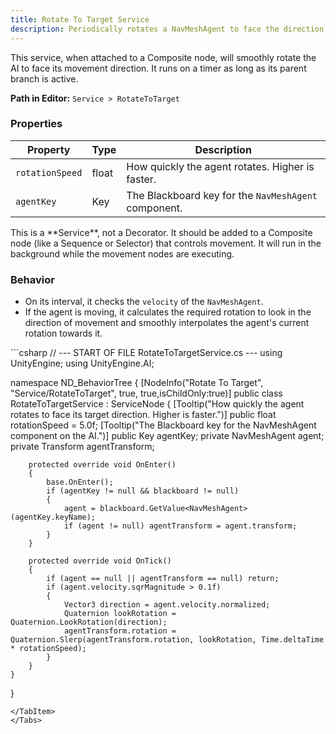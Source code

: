 ```yaml
---
title: Rotate To Target Service
description: Periodically rotates a NavMeshAgent to face the direction it is moving.
---
```


This service, when attached to a Composite node, will smoothly rotate the AI to face its movement direction. It runs on a timer as long as its parent branch is active.

**Path in Editor:** `Service > RotateToTarget`

### Properties

| Property         | Type  | Description                                                        |
| ---------------- | ----- | ------------------------------------------------------------------ |
| `rotationSpeed`  | float | How quickly the agent rotates. Higher is faster.                   |
| `agentKey`       | Key   | The Blackboard key for the `NavMeshAgent` component.               |

<Aside type="note">
This is a **Service**, not a Decorator. It should be added to a Composite node (like a Sequence or Selector) that controls movement. It will run in the background while the movement nodes are executing.
</Aside>

### Behavior

-   On its interval, it checks the `velocity` of the `NavMeshAgent`.
-   If the agent is moving, it calculates the required rotation to look in the direction of movement and smoothly interpolates the agent's current rotation towards it.

<Tabs>
<TabItem label="C# Code">
```csharp
// --- START OF FILE RotateToTargetService.cs ---
using UnityEngine;
using UnityEngine.AI;

namespace ND_BehaviorTree
{
    [NodeInfo("Rotate To Target", "Service/RotateToTarget", true, true,isChildOnly:true)]
    public class RotateToTargetService : ServiceNode
    {
        [Tooltip("How quickly the agent rotates to face its target direction. Higher is faster.")]
        public float rotationSpeed = 5.0f;
        [Tooltip("The Blackboard key for the NavMeshAgent component on the AI.")]
        public Key agentKey;
        private NavMeshAgent agent;
        private Transform agentTransform;

        protected override void OnEnter()
        {
            base.OnEnter();
            if (agentKey != null && blackboard != null)
            {
                agent = blackboard.GetValue<NavMeshAgent>(agentKey.keyName);
                if (agent != null) agentTransform = agent.transform;
            }
        }
        
        protected override void OnTick()
        {
            if (agent == null || agentTransform == null) return;
            if (agent.velocity.sqrMagnitude > 0.1f) 
            {
                Vector3 direction = agent.velocity.normalized;
                Quaternion lookRotation = Quaternion.LookRotation(direction);
                agentTransform.rotation = Quaternion.Slerp(agentTransform.rotation, lookRotation, Time.deltaTime * rotationSpeed);
            }
        }
    }
}
```
</TabItem>
</Tabs>
